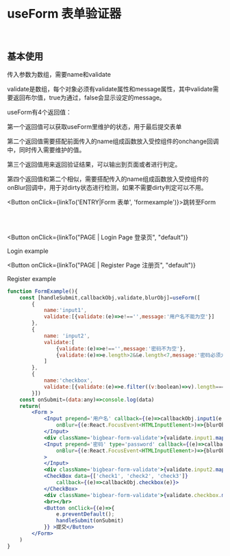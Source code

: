 


<Meta title='HOOKS|useForm 表单验证器'/>

<br/>

# useForm 表单验证器

<br/>

## 基本使用

传入参数为数组，需要name和validate

validate是数组，每个对象必须有validate属性和message属性，其中validate需要返回布尔值，true为通过，false会显示设定的message。

useForm有4个返回值：

第一个返回值可以获取useForm里维护的状态，用于最后提交表单

第二个返回值需要搭配前面传入的name组成函数放入受控组件的onchange回调中，同时传入需要维护的值。

第三个返回值用来返回验证结果，可以输出到页面或者进行判定。

第四个返回值和第二个相似，需要搭配传入的name组成函数放入受控组件的onBlur回调中，用于对dirty状态进行检测，如果不需要dirty判定可以不用。

<Button onClick={linkTo('ENTRY|Form 表单', 'formexample')}>跳转至Form</Button>

<br/>

<br/>

<Button	
    onClick={linkTo("PAGE | Login Page 登录页", "default")}
>
Login example
</Button>

<Button	
    onClick={linkTo("PAGE | Register Page 注册页", "default")}
>
Register example
</Button>

```jsx
function FormExample(){
    const [handleSubmit,callbackObj,validate,blurObj]=useForm([ 
        {
            name:'input1',
            validate:[{validate:(e)=>e!=='',message:'用户名不能为空'}]
        },
        {
            name: 'input2',
            validate:[
                {validate:(e)=>e!=='',message:'密码不为空'},
                {validate:(e)=>e.length>2&&e.length<7,message:'密码必须大于2位或者小于7位'}
            ]
        },
        {
            name:'checkbox',
            validate:[{validate:(e)=>e.filter((v:boolean)=>v).length===3,message:'必须3个都选上'}],
        }])
    const onSubmit=(data:any)=>console.log(data)
    return(
        <Form >
            <Input prepend='用户名' callback={(e)=>callbackObj.input1(e.target.value)} 
                onBlur={(e:React.FocusEvent<HTMLInputElement>)=>{blurObj.input1(e.target.value)}} >
            </Input>
            <div className='bigbear-form-validate'>{validate.input1.map((v:string)=>v)}</div>
            <Input prepend='密码' type='password' callback={(e)=>callbackObj.input2(e.target.value)}
                onBlur={(e:React.FocusEvent<HTMLInputElement>)=>{blurObj.input2(e.target.value)}}
            >
            </Input>
            <div className='bigbear-form-validate'>{validate.input2.map((v:string,i:number)=><div key={i}>{v}</div>)}</div>
            <CheckBox data={['check1', 'check2', 'check3']}
                callback={(e)=>callbackObj.checkbox(e)}>
            </CheckBox>
            <div className='bigbear-form-validate'>{validate.checkbox.map((v:string)=>v)}</div>
            <br></br>
            <Button onClick={(e)=>{
                e.preventDefault();
                handleSubmit(onSubmit)
            }} >提交</Button>
        </Form>
    )
}
```


<Story name='FormExample'>
    <FormExample></FormExample>
</Story>